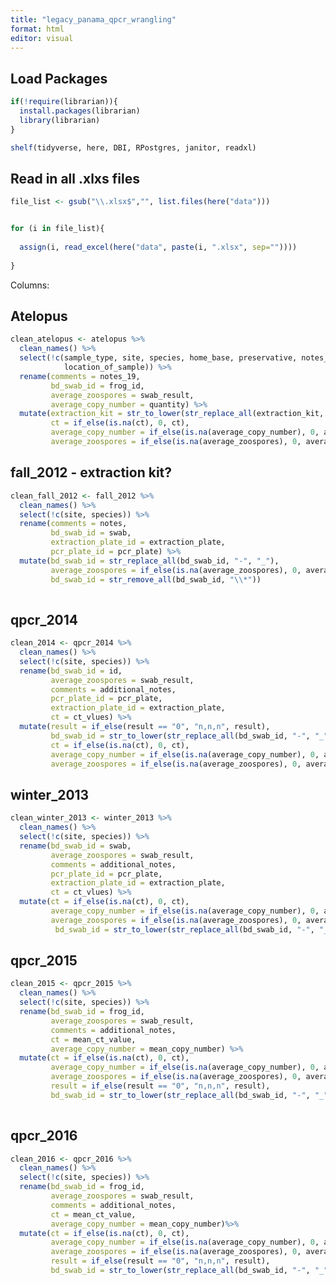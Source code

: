 ```yaml
---
title: "legacy_panama_qpcr_wrangling"
format: html
editor: visual
---
```


## Load Packages

```r

if(!require(librarian)){
  install.packages(librarian)
  library(librarian)
}

shelf(tidyverse, here, DBI, RPostgres, janitor, readxl)

```

## Read in all .xlxs files

```r

file_list <- gsub("\\.xlsx$","", list.files(here("data")))


for (i in file_list){
  
  assign(i, read_excel(here("data", paste(i, ".xlsx", sep=""))))
  
}


```

Columns:

## Atelopus

```r

clean_atelopus <- atelopus %>% 
  clean_names() %>% 
  select(!c(sample_type, site, species, home_base, preservative, notes_7, status, 
            location_of_sample)) %>% 
  rename(comments = notes_19,
         bd_swab_id = frog_id,
         average_zoospores = swab_result,
         average_copy_number = quantity) %>% 
  mutate(extraction_kit = str_to_lower(str_replace_all(extraction_kit, " ", "_")),
         ct = if_else(is.na(ct), 0, ct),
         average_copy_number = if_else(is.na(average_copy_number), 0, average_copy_number),
         average_zoospores = if_else(is.na(average_zoospores), 0, average_zoospores))


```

## fall_2012 - extraction kit?

```r

clean_fall_2012 <- fall_2012 %>% 
  clean_names() %>% 
  select(!c(site, species)) %>% 
  rename(comments = notes,
         bd_swab_id = swab,
         extraction_plate_id = extraction_plate,
         pcr_plate_id = pcr_plate) %>% 
  mutate(bd_swab_id = str_replace_all(bd_swab_id, "-", "_"),
         average_zoospores = if_else(is.na(average_zoospores), 0, average_zoospores),
         bd_swab_id = str_remove_all(bd_swab_id, "\\*"))
  

```

## qpcr_2014
```r

clean_2014 <- qpcr_2014 %>% 
  clean_names() %>% 
  select(!c(site, species)) %>% 
  rename(bd_swab_id = id,
         average_zoospores = swab_result,
         comments = additional_notes,
         pcr_plate_id = pcr_plate,
         extraction_plate_id = extraction_plate,
         ct = ct_vlues) %>% 
  mutate(result = if_else(result == "0", "n,n,n", result),
         bd_swab_id = str_to_lower(str_replace_all(bd_swab_id, "-", "_")),
         ct = if_else(is.na(ct), 0, ct),
         average_copy_number = if_else(is.na(average_copy_number), 0, average_copy_number),
         average_zoospores = if_else(is.na(average_zoospores), 0, average_zoospores))

```

## winter_2013
```r

clean_winter_2013 <- winter_2013 %>% 
  clean_names() %>% 
  select(!c(site, species)) %>% 
  rename(bd_swab_id = swab,
         average_zoospores = swab_result,
         comments = additional_notes,
         pcr_plate_id = pcr_plate,
         extraction_plate_id = extraction_plate,
         ct = ct_vlues) %>% 
  mutate(ct = if_else(is.na(ct), 0, ct),
         average_copy_number = if_else(is.na(average_copy_number), 0, average_copy_number),
         average_zoospores = if_else(is.na(average_zoospores), 0, average_zoospores),
          bd_swab_id = str_to_lower(str_replace_all(bd_swab_id, "-", "_")))

```

## qpcr_2015
```r

clean_2015 <- qpcr_2015 %>% 
  clean_names() %>% 
  select(!c(site, species)) %>% 
  rename(bd_swab_id = frog_id,
         average_zoospores = swab_result,
         comments = additional_notes,
         ct = mean_ct_value,
         average_copy_number = mean_copy_number) %>% 
  mutate(ct = if_else(is.na(ct), 0, ct),
         average_copy_number = if_else(is.na(average_copy_number), 0, average_copy_number),
         average_zoospores = if_else(is.na(average_zoospores), 0, average_zoospores),
         result = if_else(result == "0", "n,n,n", result),
         bd_swab_id = str_to_lower(str_replace_all(bd_swab_id, "-", "_")))
  

```

## qpcr_2016
```r

clean_2016 <- qpcr_2016 %>% 
  clean_names() %>% 
  select(!c(site, species)) %>% 
  rename(bd_swab_id = frog_id,
         average_zoospores = swab_result,
         comments = additional_notes,
         ct = mean_ct_value,
         average_copy_number = mean_copy_number)%>% 
  mutate(ct = if_else(is.na(ct), 0, ct),
         average_copy_number = if_else(is.na(average_copy_number), 0, average_copy_number),
         average_zoospores = if_else(is.na(average_zoospores), 0, average_zoospores),
         result = if_else(result == "0", "n,n,n", result),
         bd_swab_id = str_to_lower(str_replace_all(bd_swab_id, "-", "_")))


```

